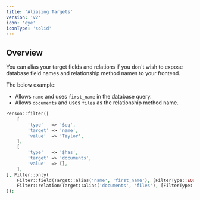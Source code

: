 ```yaml
---
title: 'Aliasing Targets'
version: 'v2'
icon: 'eye'
iconType: 'solid'
---
```


## Overview

You can alias your target fields and relations if you don't wish to expose database field names and relationship method names to your frontend.

The below example:
 - Allows `name` and uses `first_name` in the database query.
 - Allows `documents` and uses `files` as the relationship method name.

```php
Person::filter([
    [
        'type'   => '$eq',
        'target' => 'name',
        'value'  => 'Taylor',
    ],
    [
        'type'   => '$has',
        'target' => 'documents',
        'value'  => [],
    ],
], Filter::only(
    Filter::field(Target::alias('name', 'first_name'), [FilterType::EQUAL]),
    Filter::relation(Target::alias('documents', 'files'), [FilterType::HAS])
));
```